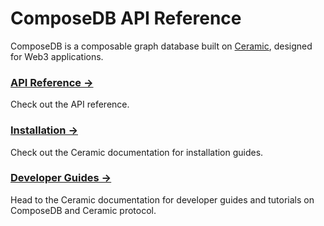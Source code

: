 # ComposeDB API Reference

<head>
  <meta name="robots" content="noindex" />
  <meta name="googlebot" content="noindex" />
</head>


ComposeDB is a composable graph database built on [Ceramic](https://ceramic.network), designed for Web3 applications. 

### [API Reference →](./api/modules/client) 
Check out the API reference.

### [Installation →](https://developers.ceramic.network/docs/composedb/set-up-your-environment) 
Check out the Ceramic documentation for installation guides.

### [Developer Guides →](https://developers.ceramic.network) 
Head to the Ceramic documentation for developer guides and tutorials on ComposeDB and Ceramic protocol.